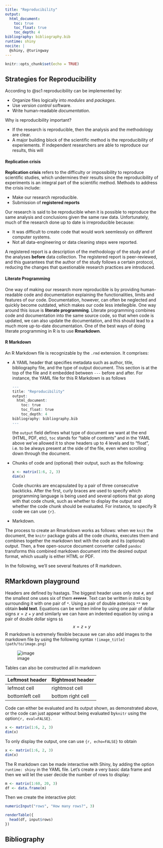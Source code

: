 ```yaml
---
title: "Reproducibility"
output:
  html_document:
    toc: true
    toc_float: true
    toc_depth: 4
bibliography: bibliography.bib
runtime: shiny
nocite: |
  @shiny, @turingway
---
```


```r
knitr::opts_chunk$set(echo = TRUE)
```

## Strategies for Reproducibility

According to @sc1 reproducibility can be implemented by:

* Organize files logically into *modules* and *packages*.
* Use *version control* software.
* Write human-readable *documentation*.

Why is reproducibility important? 

* If the research is reproducible, then the analysis and the methodology are clear.
* A major building block of the scientific method is the reproducibility of experiements. If independent researchers are able to reproduce our results, this will 

#### Replication crisis
**Replication crisis** refers to the difficulty or impossibility to reproduce scientific studies, which undermines their results since the reproducibility of experiments is an integral part of the scientific method. Methods to address the crisis include:

* Make our research reproducible.
* Submission of **registered reports**

Our research is said to be reproducible when it is possible to reproduce the same analysis and conclusions given the same raw data. Unfortunately, much of the research done up to date is irreproducible because:

* It was difficult to create code that would work seemlessly on different computer systems.
* Not all data-engineering or data cleaning steps were reported.

A registered report is a description of the methodology of the study and of the analyses **before** data collection. The registered report is peer-reviewed, and this guarantees that the author of the study follows a certain protocol, reducing the changes that questionable research practices are introduced.

#### Literate Programming
One way of making our research more reproducible is by providing human-readable code and documentation explaining the functionalities, limits and features of our code. Documentation, however, can often be neglected and quickly become outdated, which makes our code less intellegible. One way around this issue is **literate programming**. Literate programming combines code and documentation into the same source code, so that when code is updated, we can also update the documentation, and this should lead to a much more up-to-date documentation. One of the best ways of doing literate programming in R is to use **Rmarkdown**.

#### R Markdown
An R Markdown file is recognizable by the `.rmd` extension. It comprises:

* A YAML header that specifies metadata such as author, title, bibliography file, and the type of output document. This section is at the top of the file and it embedded between `---` before and after. For instance, the YAML file for this R Markdown is as follows
  ```r
  ---
  title: "Reproducibility"
  output:
    html_document:
      toc: true
      toc_float: true
      toc_depth: 4
  bibliography: bibliography.bib
  ---
  ```
  the `output` field defines what type of document we want at the end (HTML, PDF, etc), `toc` stands for "table of contents" and in the YAML above we've allowed it to show headers up to 4 levels and to "float", i.e. to be always present at the side of the file, even when scrolling down through the document. 
* Chunks of code and (optional) their output, such as the following:
  ```r
  x <- matrix(1:6, 2, 3)
  dim(x)
  ```
  Code chucnks are encapsulated by a pair of three consecutive backticks. After the first, curly braces are used to specify which programming language is being used and several options that go along with that code chunk, such as whether to display the output and whether the code chunk should be evaluated. For instance, to specify R code we can use `{r}`.
* Markdown.

The process to create an Rmarkdown works as follows: when we `knit` the document, the `knitr` package grabs all the code chunks, executes them and combines together the markdown text with the code and its (optional) output. Then, a free open-source document converter called `pandoc` transforms this combined markdown document into the desired output format, which usually is either HTML or PDF.

In the following, we'll see several features of R markdown.

## RMarkdown playground
Headers are defined by hastags. The biggest header uses only one `#`, and the smallest one uses six of them `######`. Text can be written in *italics* by surrounding it with one pair of `*`. Using a pair of double asteriscs `**` we obtain **bold text**. Equations can be written inline by using one pair of dollar signs $x = z + y$ and similarly we can have an indented equation by using a pair of double dollar signs `$$` $$x = z + y$$
R markdown is extremely flexible because we can also add images to the markdown file by using the following syntax `![image_title](path/to/image.png)` 

![image](/home/za19162/Pictures/flatwallpaper.jpg)

Tables can also be constructed all in markdown

Leftmost header | Rightmost header
----------------|-----------------
lefmost cell    | rightmost cell
bottomleft cell | bottom right cell

Code can either be evaluated and its output shown, as demonstrated above, or the code can just appear without being evaluated by`knitr` using the option`{r, eval=FALSE}`.

```r
x <- matrix(1:6, 2, 3)
dim(x)
```
To only display the output, one can use `{r, echo=FALSE}` to obtain
```r
x <- matrix(1:6, 2, 3)
dim(x)
```

The R markdown can be made interactive with Shiny, by adding the option `runtime: shiny` in the YAML file. Let's create a very basic data frame and then we will let the user decide the number of rows to display:

```r
m <- matrix(1:60, 20, 3)
df <- data.frame(m)
```
Then we create the interactive plot:
```r
numericInput("rows", "How many rows?", 3)

renderTable({
  head(df, input$rows)
})
```



## Bibliography
